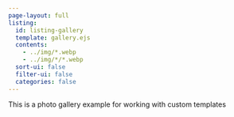 ```yaml
---
page-layout: full
listing:
  id: listing-gallery
  template: gallery.ejs
  contents:
    - ../img/*.webp
    - ../img/*/*.webp
  sort-ui: false
  filter-ui: false
  categories: false
---
```


This is a photo gallery example for working with custom templates

::: {#listing-gallery}
:::